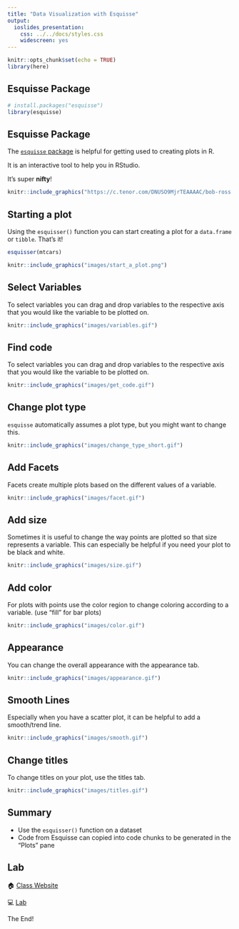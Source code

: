 ```yaml
---
title: "Data Visualization with Esquisse"
output:
  ioslides_presentation:
    css: ../../docs/styles.css
    widescreen: yes
---
```



```r
knitr::opts_chunk$set(echo = TRUE)
library(here)
```

## Esquisse Package

```r
# install.packages("esquisse")
library(esquisse)
```

## Esquisse Package

The [`esquisse` package](https://cran.r-project.org/web/packages/esquisse/vignettes/get-started.html) is helpful for getting used to creating plots in R.

It is an interactive tool to help you in RStudio.

It's super **nifty**!

```r
knitr::include_graphics("https://c.tenor.com/DNUSO9MjrTEAAAAC/bob-ross.gif")
```

## Starting a plot

Using the `esquisser()` function you can start creating a plot for a `data.frame` or `tibble`. That's it!

```r
esquisser(mtcars)
```

```r
knitr::include_graphics("images/start_a_plot.png")
```

## Select Variables

To select variables you can drag and drop variables to the respective axis that you would like the variable to be plotted on.

```r
knitr::include_graphics("images/variables.gif")
```

## Find code

To select variables you can drag and drop variables to the respective axis that you would like the variable to be plotted on.

```r
knitr::include_graphics("images/get_code.gif")
```

## Change plot type

`esquisse` automatically assumes a plot type, but you might want to change this.

```r
knitr::include_graphics("images/change_type_short.gif")
```

## Add Facets

Facets create multiple plots based on the different values of a variable.

```r
knitr::include_graphics("images/facet.gif")
```

## Add size

Sometimes it is useful to change the way points are plotted so that size represents a variable. This can especially be helpful if you need your plot to be black and white.

```r
knitr::include_graphics("images/size.gif")
```

## Add color

For plots with points use the color region to change coloring according to a variable.
(use "fill" for bar plots)

```r
knitr::include_graphics("images/color.gif")
```

## Appearance

You can change the overall appearance with the appearance tab.

```r
knitr::include_graphics("images/appearance.gif")
```

## Smooth Lines

Especially when you have a scatter plot, it can be helpful to add a smooth/trend line. 

```r
knitr::include_graphics("images/smooth.gif")
```

## Change titles

To change titles on your plot, use the titles tab.

```r
knitr::include_graphics("images/titles.gif")
```

## Summary

* Use the `esquisser()` function on a dataset
* Code from Esquisse can copied into code chunks to be generated in the "Plots" pane

## Lab

🏠 [Class Website](https://jhudatascience.org/intro_to_r/)

💻 [Lab](https://jhudatascience.org/intro_to_r/modules/Esquisse_Data_Visualization/lab/Esquisse_Data_Visualization_Lab.Rmd)

The End!
